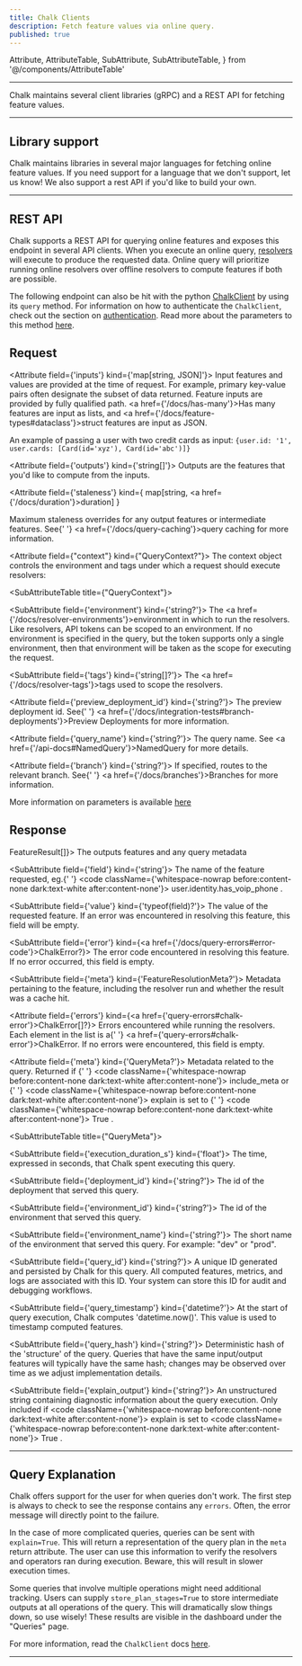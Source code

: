 ```yaml
---
title: Chalk Clients
description: Fetch feature values via online query.
published: true
---
```


  Attribute,
  AttributeTable,
  SubAttribute,
  SubAttributeTable,
} from '@/components/AttributeTable'

---

Chalk maintains several client libraries (gRPC) and a REST API for fetching feature values.

---

## Library support

Chalk maintains libraries in several major languages
for fetching online feature values. If you need support
for a language that we don't support, let us know!
We also support a rest API if you'd like to build your
own.


<ClientLibraries />

<RequestingFeaturesOnline />

---

## REST API

Chalk supports a REST API for querying online features
and exposes this endpoint in several API clients.
When you execute an online query, [resolvers](/docs/resolver-online-offline)
will execute to produce the requested data.
Online query will prioritize running online resolvers over offline resolvers to compute features
if both are possible.

The following endpoint can also be hit with the python [ChalkClient](/api-docs#ChalkClient) by using its `query` method.
For information on how to authenticate the `ChalkClient`, check out the section on
[authentication](/docs/online-authentication).
Read more about the parameters to this method [here](/api-docs#ChalkClient.query).


## Request

<RequestUrl url="https://api.chalk.ai/v1/query/online" type="POST" />

<AttributeTable>

<Attribute field={'inputs'} kind={'map[string, JSON]'}>
  Input features and values are provided at the time of request.
  For example, primary key-value pairs often designate the subset of data returned. Feature inputs
  are provided by fully qualified path.  <a href={'/docs/has-many'}>Has many features</a>
  are input as lists, and <a href={'/docs/feature-types#dataclass'}>struct features</a> are input as JSON.

  An example of passing a user with two credit cards as input:
  ```{user.id: '1', user.cards: [Card(id='xyz'), Card(id='abc')]}```
</Attribute>

<Attribute field={'outputs'} kind={'string[]'}>
  Outputs are the features that you'd like to compute from the inputs.
</Attribute>

<Attribute
  field={'staleness'}
  kind={
    <span>
      map[string, <a href={'/docs/duration'}>duration</a>]
    </span>
  }
>
  Maximum staleness overrides for any output features or intermediate features. See{' '}
  <a href={'/docs/query-caching'}>query caching</a> for more information.
</Attribute>

<Attribute field={"context"} kind={"QueryContext?"}>
The context object controls the environment and tags
under which a request should execute resolvers:

<SubAttributeTable title={"QueryContext"}>

<SubAttribute field={'environment'} kind={'string?'}>
The <a href={'/docs/resolver-environments'}>environment</a> in which to run the resolvers.
Like resolvers, API tokens can be scoped to an environment.
If no environment is specified in the query,
but the token supports only a single environment,
then that environment will be taken as the scope for executing
the request.

</SubAttribute>

<SubAttribute field={'tags'} kind={'string[]?'}>
  The <a href={'/docs/resolver-tags'}>tags</a> used to scope the resolvers.
</SubAttribute>

</SubAttributeTable>

</Attribute>

<Attribute field={'preview_deployment_id'} kind={'string?'}>
  The preview deployment id. See{' '}
  <a href={'/docs/integration-tests#branch-deployments'}>Preview Deployments</a> for more
  information.
</Attribute>

<Attribute field={'query_name'} kind={'string?'}>
  The query name. See <a href={'/api-docs#NamedQuery'}>NamedQuery</a> for more details.
</Attribute>

<Attribute field={'branch'} kind={'string?'}>
  If specified, routes to the relevant branch. See{' '}
  <a href={'/docs/branches'}>Branches</a> for more
  information.
</Attribute>

</AttributeTable>

More information on parameters is available [here](/api-docs#ChalkClient.query)

## Response

<AttributeTable>
<Attribute field={'data'} kind={<a href={'#query-basics'}>FeatureResult[]</a>}>
The outputs features and any query metadata
<SubAttributeTable title={"FeatureResult"}>

<SubAttribute field={'field'} kind={'string'}>
  The name of the feature requested, eg.{' '}
  <code className={'whitespace-nowrap before:content-none dark:text-white after:content-none'}>
    user.identity.has_voip_phone
  </code>
  .
</SubAttribute>

<SubAttribute field={'value'} kind={'typeof(field)?'}>
  The value of the requested feature. If an error was encountered in resolving this feature, this
  field will be empty.
</SubAttribute>

<SubAttribute field={'error'} kind={<a href={'/docs/query-errors#error-code'}>ChalkError?</a>}>
  The error code encountered in resolving this feature. If no error occurred, this field is empty.
</SubAttribute>

<SubAttribute field={'meta'} kind={'FeatureResolutionMeta?'}>
  Metadata pertaining to the feature, including the resolver run and whether the result was a cache hit.
</SubAttribute>

</SubAttributeTable>

</Attribute>

<Attribute field={'errors'} kind={<a href={'query-errors#chalk-error'}>ChalkError[]?</a>}>
Errors encountered while running the resolvers. Each element in the list is a{' '}
<a href={'query-errors#chalk-error'}>ChalkError</a>. If no errors were encountered, this field
is empty.
</Attribute>

<Attribute field={'meta'} kind={'QueryMeta?'}>
Metadata related to the query. Returned if {' '}
<code className={'whitespace-nowrap before:content-none dark:text-white after:content-none'}>
    include_meta
</code> or {' '}
<code className={'whitespace-nowrap before:content-none dark:text-white after:content-none'}>
    explain
</code> is set to {' '}
<code className={'whitespace-nowrap before:content-none dark:text-white after:content-none'}>
    True
</code>.


<SubAttributeTable title={"QueryMeta"}>

<SubAttribute field={'execution_duration_s'} kind={'float'}>
The time, expressed in seconds, that Chalk spent executing this query.
</SubAttribute>

<SubAttribute field={'deployment_id'} kind={'string?'}>
The id of the deployment that served this query.
</SubAttribute>

<SubAttribute field={'environment_id'} kind={'string?'}>
The id of the environment that served this query.
</SubAttribute>

<SubAttribute field={'environment_name'} kind={'string?'}>
The short name of the environment that served this query. For example: "dev" or "prod".
</SubAttribute>

<SubAttribute field={'query_id'} kind={'string?'}>
A unique ID generated and persisted by Chalk for this query. All computed features, metrics, and logs are
associated with this ID. Your system can store this ID for audit and debugging workflows.
</SubAttribute>

<SubAttribute field={'query_timestamp'} kind={'datetime?'}>
At the start of query execution, Chalk computes 'datetime.now()'.
This value is used to timestamp computed features.
</SubAttribute>

<SubAttribute field={'query_hash'} kind={'string?'}>
Deterministic hash of the 'structure' of the query. Queries that have the same input/output features will
typically have the same hash; changes may be observed over time as we adjust implementation details.
</SubAttribute>

<SubAttribute field={'explain_output'} kind={'string?'}>
An unstructured string containing diagnostic information about the query execution.
Only included if
<code className={'whitespace-nowrap before:content-none dark:text-white after:content-none'}>
explain
</code> is set to
<code className={'whitespace-nowrap before:content-none dark:text-white after:content-none'}>
True
</code>.
</SubAttribute>

</SubAttributeTable>

</Attribute>
</AttributeTable>

---

## Query Explanation

Chalk offers support for the user for when queries don't work.
The first step is always to check to see the response contains any `errors`.
Often, the error message will directly point to the failure.

In the case of more complicated queries, queries can be sent with `explain=True`.
This will return a representation of the query plan in the `meta` return attribute.
The user can use this information to verify the resolvers and operators ran during execution.
Beware, this will result in slower execution times.

Some queries that involve multiple operations might need additional tracking.
Users can supply `store_plan_stages=True` to store intermediate outputs at all operations of the query.
This will dramatically slow things down, so use wisely!
These results are visible in the dashboard under the "Queries" page.

For more information, read the `ChalkClient` docs [here](/api-docs#ChalkClient.query).

---

